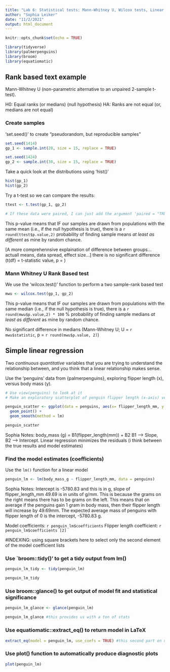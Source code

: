 ```yaml
---
title: "Lab 6: Statistical tests: Mann-Whitney U, Wilcox tests, Linear Regression"
author: "Sophia Leiker"
date: "11/2/2021"
output: html_document
---
```


```r
knitr::opts_chunk$set(echo = TRUE)

library(tidyverse)
library(palmerpenguins)
library(broom)
library(equatiomatic)
```


## Rank based text example

Mann-Whitney U (non-parametric alternative to an unpaired 2-sample t-test).

H0: Equal ranks (or medians) (null hypothesis)
HA: Ranks are not equal (or, medians are not equal)

### Create samples 

'set.seed()' to create "pseudorandom, but reproducible samples"

```r
set.seed(1414)
gp_1 <- sample.int(20, size = 15, replace = TRUE)

set.seed(1424)
gp_2 <- sample.int(30, size = 15, replace = TRUE)
```

Take a quick look at the distributions using 'hist()'

```r
hist(gp_1)
hist(gp_2)
```

Try a t-test so we can compare the results:

```r
ttest <- t.test(gp_1, gp_2)

# If these data were paired, I can just add the argument 'paired = "TRUE"' within the t.test() function

```

This p-value means that IF our samples are drawn from populations with the same mean (i.e., if the null hypothesis is true), there is a `r round(ttest$p.value,2)` probability of finding sample means *at least as different* as mine by random chance. 

[A more comprehennsive explaination of difference between groups... actuall means, data spread, effect size...] there is no significant difference (t(df) = t-statistic value, p = )

### Mann Whitney U Rank Based test

We use the 'wilcox.test()' function to perform a two sample-rank based test

```r

mwu <- wilcox.test(gp_1, gp_2)

```


This p-value means that IF our samples are drawn from populations with the same median (i.e., if the null hypothesis is true), there is a `r round(mwu$p.value,2) * 100` % probability of finding sample medians *at least as different* as mine by random chance. 

No significant difference in medians (Mann-Whitney U; U = `r mwu$statistic`, p = `r round(mwu$p.value, 2) `)

## Simple linear regression

Two *continuous quantitative* variables that you are trying to understand the relationship between, and you think that a linear relationship makes sense. 

Use the 'penguins' data from {palmerpenguins}, exploring flipper length (x), versus body mass (y).

```r
# Use view(penguins) to look at it
# Make an exploratory scatterplot of penguin flipper length (x-axis) versus body mass (y-axis).

penguin_scatter <- ggplot(data = penguins, aes(x= flipper_length_mm, y = body_mass_g)) +
  geom_point() +
  geom_smooth(method = lm)

penguin_scatter

```


Sophia Notes:
body_mass (g) = B1(flipper_length(mm)) + B2
B1 --> Slope, B2 --> Intercept. Linear regression minimizes the residuals (i think between the true results and model estimates)

### Find the model estimates (coefficients)

Use the `lm()` function for a linear model

```r
penguin_lm <- lm(body_mass_g ~ flipper_length_mm, data = penguins)

```

Sophia Notes: Intercept is -5780.83 and this is in g, slope of flipper_length_mm 49.69 is in units of g/mm. This is because the grams on the right means there has to be grams on the left. This means that on average if the penguins gain 1 gram in body mass, then their flipper length will increase by 49.69mm. The expected average mass of penguins with flipper length of 0 is the intercept, -5780.83 g. 


Model coefficients: `r penguin_lm$coefficients`
Flipper length coefficient: `r penguin_lm$coefficients [2]` 

#INDEXING: using square brackets here to select only the second element of the model coefficient lists 

### Use `broom::tidy()' to get a tidy output from lm()

```r
penguin_lm_tidy <- tidy(penguin_lm)

penguin_lm_tidy
```

### Use broom::glance() to get output of model fit and statistical significance


```r
penguin_lm_glance <- glance(penguin_lm)

penguin_lm_glance #this provides us with a ton of stats
```

### Use equatiomatic::extract_eq() to return model in LaTeX

```r
extract_eq(model = penguin_lm, use_coefs = TRUE) #this second part on use_coefs means you want to automatically include the values in the expression
```

### Use plot() function to automatically produce diagnostic plots

```r
plot(penguin_lm)
```


